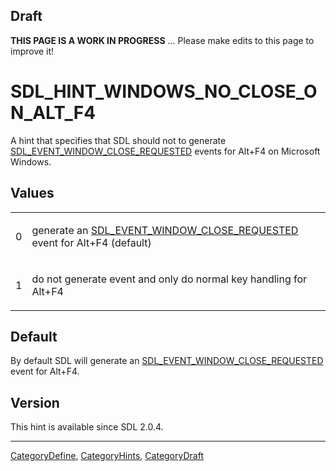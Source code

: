 == Draft ==

'''THIS PAGE IS A WORK IN PROGRESS''' ... Please make edits to this page to improve it!


<!-- #*^*^*^*^*See https://wiki.libsdl.org/SGEnumerations for details on editing this page*^*^*^*^* -->


= SDL_HINT_WINDOWS_NO_CLOSE_ON_ALT_F4 =
A hint that specifies that SDL should not to generate [[SDL_WindowEvent|SDL_EVENT_WINDOW_CLOSE_REQUESTED]] events for Alt+F4 on Microsoft Windows.




== Values ==
{|
|0
|generate an [[SDL_WindowEvent|SDL_EVENT_WINDOW_CLOSE_REQUESTED]] event for Alt+F4 (default)
|-
|1
|do not generate event and only do normal key handling for Alt+F4
|}


== Default ==
By default SDL will generate an [[SDL_WindowEvent|SDL_EVENT_WINDOW_CLOSE_REQUESTED]] event for Alt+F4.



== Version ==
This hint is available since SDL 2.0.4.

----
[[CategoryDefine]], [[CategoryHints]], [[CategoryDraft]]
<!-- #See the Style Guide for instructions on editing the footer. -->

